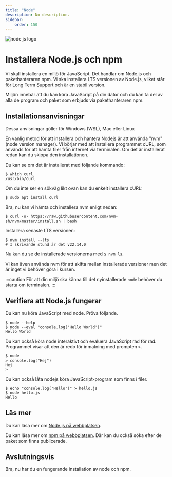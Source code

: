 ```yaml
---
title: "Node" 
description: No description.
sidebar:
    order: 150
---
```



<Image 
    src={nodejslogo}
    alt="node js logo"
/>



Installera Node.js och npm
===================================

Vi skall installera en miljö för JavaScript. Det handlar om Node.js och pakethanteraren npm. Vi ska installera LTS versionen av Node.js, vilket står för Long Term Support och är en stabil version.

Miljön innebär att du kan köra JavaScript på din dator och du kan ta del av alla de program och paket som erbjuds via pakethanteraren npm.



Installationsanvisningar
-------------------------------

Dessa anvisningar göller för Windows (WSL), Mac eller Linux

En vanlig metod för att installera och hantera Nodejs är att använda "nvm" (node version manager). Vi börjar med att installera programmet cURL, som används för att hämta filer från internet via terminalen. Om det är installerat redan kan du skippa den installationen.

Du kan se om det är installerat med följande kommando:
```console
$ which curl
/usr/bin/curl
```

Om du inte ser en sökväg likt ovan kan du enkelt installera cURL:


```console
$ sudo apt install curl
```

Bra, nu kan vi hämta och installera nvm enligt nedan:

```console
$ curl -o- https://raw.githubusercontent.com/nvm-sh/nvm/master/install.sh | bash
```

Installera senaste LTS versionen:

```console
$ nvm install --lts
# I skrivande stund är det v22.14.0
```

Nu kan du se de installerade versionerna med `$ nvm ls`.

Vi kan även använda nvm för att skifta mellan installerade versioner men det är inget vi behöver göra i kursen.

:::caution
För att din miljö ska känna till det nyinstallerade `node` behöver du starta om terminalen.
:::

Verifiera att Node.js fungerar
-------------------------------

Du kan nu köra JavaScript med node. Pröva följande.

```console
$ node --help
$ node --eval "console.log('Hello World')"
Hello World
```

Du kan också köra node interaktivt och evaluera JavaScript rad för rad. Programmet visar att den är redo för inmatning med prompten `>`.


```console
$ node
> console.log("Hej")
Hej
>
```

Du kan också låta nodejs köra JavaScript-program som finns i filer.

```console
$ echo "console.log('Hello')" > hello.js
$ node hello.js
Hello
```



Läs mer
-------------------------------

Du kan läsa mer om [Node.js på webbplatsen](https://nodejs.org/).

Du kan läsa mer om [npm på webbplatsen](https://www.npmjs.com/). Där kan du också söka efter de paket som finns publicerade.



Avslutningsvis
----------------------------

Bra, nu har du en fungerande installation av node och npm.